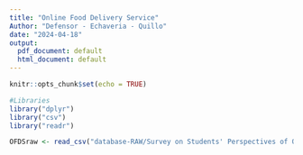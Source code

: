 ```yaml
---
title: "Online Food Delivery Service"
Author: "Defensor - Echaveria - Quillo"
date: "2024-04-18"
output:
  pdf_document: default
  html_document: default
---
```


```r
knitr::opts_chunk$set(echo = TRUE)
```


```r
#Libraries
library("dplyr")
library("csv")
library("readr")
```

```r
OFDSraw <- read_csv("database-RAW/Survey on Students' Perspectives of Online Food Delivery Service.csv")
```
